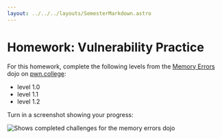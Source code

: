 ```yaml
---
layout: ../../../layouts/SemesterMarkdown.astro
---
```



# Homework: Vulnerability Practice

For this homework, complete the following levels from the
[Memory Errors](https://pwn.college/program-security/memory-errors/) dojo on
[pwn.college](https://pwn.college/):

- level 1.0
- level 1.1
- level 1.2

Turn in a screenshot showing your progress:

<Image
  src={memory_errors_dojo}
  alt="Shows completed challenges for the memory errors dojo"
/>
